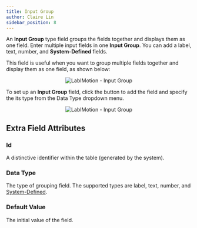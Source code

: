 ```yaml
---
title: Input Group
author: Claire Lin
sidebar_position: 8
---
```



An **Input Group** type field groups the fields together and displays them as one field.
Enter multiple input fields in one **Input Group**. You can add a label, text, number, and
**System-Defined** fields.

This field is useful when you want to group multiple fields together and display them as one field, as shown below:

<p align="center">
  <img src={inputGroup} alt="LabIMotion - Input Group" />
</p>

To set up an **Input Group** field, click the <FontAwesomeIcon icon={faSquarePlus} color="#337ab7" /> button to add the field and specify the its type from the Data Type dropdown menu.

<p align="center">
  <img src={inputGroupProps} alt="LabIMotion - Input Group" />
</p>

## Extra Field Attributes

### Id

A distinctive identifier within the table (generated by the system).

### Data Type

The type of grouping field. The supported types are label, text, number, and [System-Defined](system-defined).

### Default Value

The initial value of the field.
